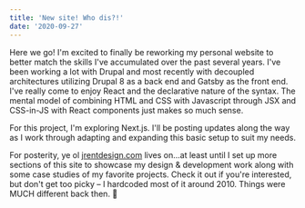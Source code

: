 ```yaml
---
title: 'New site! Who dis?!'
date: '2020-09-27'
---
```


Here we go! I'm excited to finally be reworking my personal website to better match the skills I've accumulated over the past several years. I've been working a lot with Drupal and most recently with decoupled architectures utilizing Drupal 8 as a back end and Gatsby as the front end. I've really come to enjoy React and the declarative nature of the syntax. The mental model of combining HTML and CSS with Javascript through JSX and CSS-in-JS with React components just makes so much sense.

For this project, I'm exploring Next.js. I'll be posting updates along the way as I work through adapting and expanding this basic setup to suit my needs.

For posterity, ye ol [jrentdesign.com](http://www.jrentdesign.com) lives on...at least until I set up more sections of this site to showcase my design & development work along with some case studies of my favorite projects. Check it out if you're interested, but don't get too picky – I hardcoded most of it around 2010. Things were MUCH different back then. :grimacing: